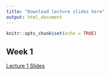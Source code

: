 ```yaml
---
title: "Download lecture slides here"
output: html_document
---
```


```r
knitr::opts_chunk$set(echo = TRUE)
```

## Week 1

[Lecture 1 Slides](C:/Users/Bruin/Documents/GitHub/UI_STAT251-03_Spring_2024/docs/lecture_slides/Week 1/Week1_Lecture1_Slides_8_21_2023.pdf)

 